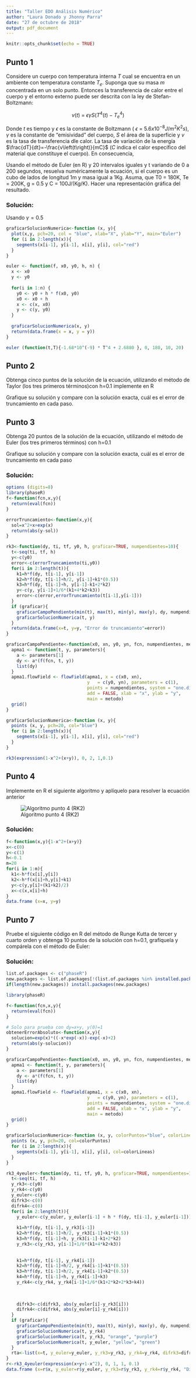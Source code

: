 ```yaml
---
title: "Taller EDO Análisis Numérico"
author: "Laura Donado y Jhonny Parra"
date: "27 de octubre de 2018"
output: pdf_document
---
```


```r
knitr::opts_chunk$set(echo = TRUE)
```



## Punto 1

Considere un cuerpo con temperatura interna $T$ cual se encuentra en un ambiente con  temperatura constante $T_e$.  Suponga  que  su  masa $m$ concentrada  en  un  solo punto. Entonces la transferencia de calor entre el cuerpo y el entorno externo puede ser descrita con la ley de Stefan-Boltzmann:

$$v\left(t\right)\:=\:\epsilon \gamma S\left(T^4\left(t\right)-T_e^4\right)$$

Donde $t$ es tiempo y $\epsilon$ es la constante de Boltzmann ($\:\epsilon \:=\:5.6x10^{-8}J/m^{2}K^{2}s$), $\gamma$ es la constante de "emisividad" del cuerpo, $S$ el área de la superficie y $v$ es la tasa de transferencia dle calor. La tasa de variación de la energía $\frac{dT}{dt}=-\frac{v\left(t\right)}{mC}$ ($C$ indica el calor específico del material que constituye el cuerpo). En consecuencia,

\begin{center}
$$\frac{dT}{dt}=\frac{\epsilon \gamma S\left(T^4\left(t\right)-T_e^4\right)}{mC}$$
\end{center}
Usando el método de Euler (en R) y 20 intervalos iguales y t variando de 0 a 200 segundos, resuelva numéricamente la ecuación, si el cuerpo es un cubo de lados de longitud 1m y masa igual a 1Kg. Asuma, que T0 = 180K, Te = 200K, g = 0.5 y C = 100J/(Kg/K). Hacer una representación gráfica del resultado.

### Solución:

Usando $\gamma =0.5$


```r
graficarSolucionNumerica<-function (x, y){
  plot(x,y, pch=20, col = "blue", xlab="X", ylab="Y", main="Euler")
  for (i in 2:length(x)){
    segments(x[i-1], y[i-1], x[i], y[i], col="red")
  }
}

euler <- function(f, x0, y0, h, n) {
  x <- x0
  y <- y0
  
  for(i in 1:n) {
    y0 <- y0 + h * f(x0, y0)
    x0 <- x0 + h
    x <- c(x, x0)
    y <- c(y, y0)
  }
  
  graficarSolucionNumerica(x, y)
  return(data.frame(x = x, y = y))
}

euler (function(t,T){-1.68*10^(-9) * T^4 + 2.6880 }, 0, 180, 10, 20)
```


## Punto 2

Obtenga cinco puntos de la solución de la ecuación, utilizando el método de Taylor (los tres primeros términos)con h=0.1 implemente en R

\begin{center}
$$\frac{dy}{dx}-\left(x+y\right)=1-x^2;\:y\left(0\right)\:=\:1$$
\end{center}

Grafique su solución y compare con la solución exacta, cuál es el error de truncamiento en cada paso.

## Punto 3

Obtenga 20 puntos de la solución de la ecuación, utilizando el método de Euler (los tres primeros términos) con h=0.1

\begin{center}
$$\frac{dy}{dx}-\left(x+y\right)=1-x^2;\:y\left(0\right)\:=\:1$$
\end{center}
Grafique su solución y compare con la solución exacta, cuál es el error de truncamiento
en cada paso

### Solución:

```r
options (digits=8)
library(phaseR)
f<-function(fcn,x,y){
  return(eval(fcn))
}

errorTruncamiento<-function(x,y){
  sol=x^2+x+exp(x)
  return(abs(y-sol))
}

rk3<-function(dy, ti, tf, y0, h, graficar=TRUE, numpendientes=10){
  t<-seq(ti, tf, h)
  y<-c(y0)
  error<-c(errorTruncamiento(ti,y0))
  for(i in 2:length(t)){
    k1=h*f(dy, t[i-1], y[i-1])
    k2=h*f(dy, t[i-1]+h/2, y[i-1]+k1*(0.5))
    k3=h*f(dy, t[i-1]+h, y[i-1]-k1+2*k2)
    y<-c(y, y[i-1]+1/6*(k1+4*k2+k3))
    error<-c(error,errorTruncamiento(t[i-1],y[i-1]))
  }
  if (graficar){
    graficarCampoPendiente(min(t), max(t), min(y), max(y), dy, numpendientes, "RK3")
    graficarSolucionNumerica(t, y)
  }
  return(data.frame(x=t, y=y, "Error de truncamiento"=error))
}

graficarCampoPendiente<-function(x0, xn, y0, yn, fcn, numpendientes, metodo){
  apma1 <- function(t, y, parameters){
    a <- parameters[1] 
    dy <- a*(f(fcn, t, y))
    list(dy)
  } 
  apma1.flowField <- flowField(apma1, x = c(x0, xn), 
                               y   = c(y0, yn), parameters = c(1), 
                               points = numpendientes, system = "one.dim", 
                               add = FALSE, xlab = "x", ylab = "y", 
                               main = metodo)
  grid()
}

graficarSolucionNumerica<-function (x, y){
  points (x, y, pch=20, col="blue")
  for (i in 2:length(x)){
    segments(x[i-1], y[i-1], x[i], y[i], col="red")
  }
}

rk3(expression(1-x^2+(x+y)), 0, 2, 1,0.1)
```

## Punto 4

Implemente en R el siguiente algoritmo y aplíquelo para resolver la ecuación anterior

![Algoritmo punto 4 (RK2)](Imagenes/codigo4.png)


### Solución:

```r
f<-function(x,y){1-x^2+(x+y)}
x<-c(0)
y<-c(1)
h<-0.1
m=20
for(i in 1:m){
  k1<-h*f(x[i],y[i])
  k2<-h*f(x[i]+h,y[i]+k1)
  y<-c(y,y[i]+(k1+k2)/2)
  x<-c(x,x[i]+h)
}
data.frame (x=x, y=y)
```


## Punto 7

Pruebe el siguiente código en R del método de Runge Kutta de tercer y cuarto orden y obtenga 10 puntos de la solución con h=0.1, grafíquela y compárela con el método de Euler:

\begin{center}
$\frac{dy}{dx}-x-y-1+x^2\:=\:0;\:y\left(0\right)\:=\:1$
\end{center}

### Solución:

```r
list.of.packages <- c("phaseR")
new.packages <- list.of.packages[!(list.of.packages %in% installed.packages()[,"Package"])]
if(length(new.packages)) install.packages(new.packages)

library(phaseR)

f<-function(fcn,x,y){
  return(eval(fcn))
}

# Solo para prueba con dy=x+y, y(0)=1
obtenerErrorAbsoluto<-function(x,y){
  solucion=exp(x)*((-x*exp(-x))-exp(-x)+2)
  return(abs(y-solucion))
}

graficarCampoPendiente<-function(x0, xn, y0, yn, fcn, numpendientes, metodo){
  apma1 <- function(t, y, parameters){
    a <- parameters[1] 
    dy <- a*(f(fcn, t, y))
    list(dy)
  } 
  apma1.flowField <- flowField(apma1, x = c(x0, xn), 
                               y   = c(y0, yn), parameters = c(1), 
                               points = numpendientes, system = "one.dim", 
                               add = FALSE, xlab = "x", ylab = "y", 
                               main = metodo)
  grid()
}

graficarSolucionNumerica<-function (x, y, colorPuntos="blue", colorLineas="red"){
  points (x, y, pch=20, col=colorPuntos)
  for (i in 2:length(x)){
    segments(x[i-1], y[i-1], x[i], y[i], col=colorLineas)
  }
}

rk3_4yeuler<-function(dy, ti, tf, y0, h, graficar=TRUE, numpendientes=10){
  t<-seq(ti, tf, h)
  y_rk3<-c(y0)
  y_rk4<-c(y0)
  y_euler<-c(y0)
  difrk3<-c(0)
  difrk4<-c(0)
  for(i in 2:length(t)){
    y_euler<-c(y_euler, y_euler[i-1] + h * f(dy, t[i-1], y_euler[i-1]))
    
    k1=h*f(dy, t[i-1], y_rk3[i-1])
    k2=h*f(dy, t[i-1]+h/2, y_rk3[i-1]+k1*(0.5))
    k3=h*f(dy, t[i-1]+h, y_rk3[i-1]-k1+2*k2)
    y_rk3<-c(y_rk3, y[i-1]+1/6*(k1+4*k2+k3))
    
    
    k1=h*f(dy, t[i-1], y_rk4[i-1])
    k2=h*f(dy, t[i-1]+h/2, y_rk4[i-1]+k1*(0.5))
    k3=h*f(dy, t[i-1]+h/2, y_rk4[i-1]+k2*(0.5))
    k4=h*f(dy, t[i-1]+h, y_rk4[i-1]+k3)
    y_rk4<-c(y_rk4, y_rk4[i-1]+1/6*(k1+2*k2+2*k3+k4))
    
    
    
    difrk3<-c(difrk3, abs(y_euler[i]-y_rk3[i]))
    difrk4<-c(difrk4, abs(y_euler[i]-y_rk4[i]))
  }
  if (graficar){
    graficarCampoPendiente(min(t), max(t), min(y), max(y), dy, numpendientes, "Comparación Euler y RK3, RK4")
    graficarSolucionNumerica(t, y_rk4)
    graficarSolucionNumerica(t, y_rk3, "orange", "purple")
    graficarSolucionNumerica(t, y_euler, "yellow", "green")
  }
  rta<-list(x=t, y_euler=y_euler, y_rk3=y_rk3, y_rk4=y_rk4, difrk3=difrk3, difrk4=difrk4)
}
r<-rk3_4yeuler(expression(x+y+1-x^2), 0, 1, 1, 0.1)
data.frame (x=r$x, y_euler=r$y_euler, y_rk3=r$y_rk3, y_rk4=r$y_rk4, "Dif_RK3_Euler"=r$difrk3, "Dif_RK4_Euler"=r$difrk4)
```
